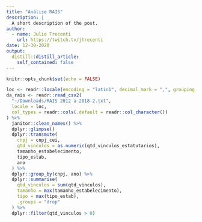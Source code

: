 ```yaml
---
title: "Análise RAIS"
description: |
  A short description of the post.
author:
  - name: Julio Trecenti
    url: https://twitch.tv/jtrecenti
date: 12-30-2020
output:
  distill::distill_article:
    self_contained: false
---
```



```r
knitr::opts_chunk$set(echo = FALSE)
```


```r
loc <- readr::locale(encoding = "latin1", decimal_mark = ",", grouping_mark = ".")
da_rais <- readr::read_csv2(
  "~/Downloads/RAIS 2012 a 2018-2.txt",
  locale = loc, 
  col_types = readr::cols(.default = readr::col_character())
) %>% 
  janitor::clean_names() %>% 
  dplyr::glimpse()
  dplyr::transmute(
    cnpj = cnpj_cei, 
    qtd_vinculos = as.numeric(qtd_vinculos_estatutarios),
    tamanho_estabelecimento,
    tipo_estab,
    ano
  ) %>%
  dplyr::group_by(cnpj, ano) %>% 
  dplyr::summarise(
    qtd_vinculos = sum(qtd_vinculos),
    tamanho = max(tamanho_estabelecimento),
    tipo = max(tipo_estab),
    .groups = "drop"
  ) %>% 
  dplyr::filter(qtd_vinculos > 0)
```

